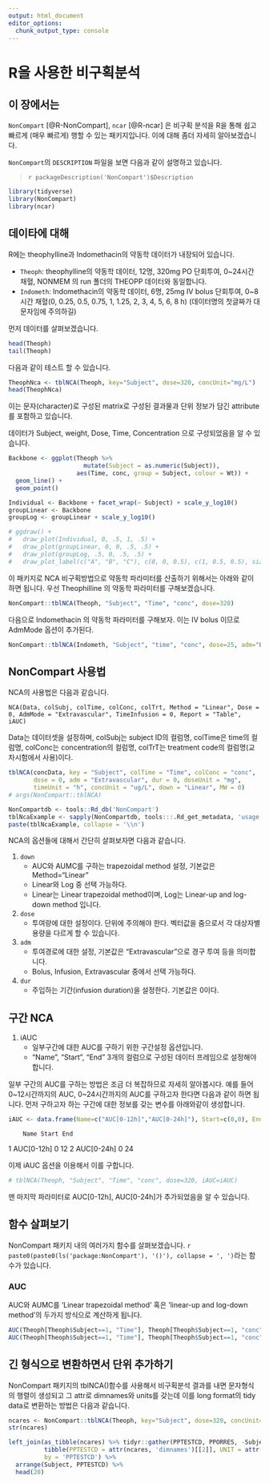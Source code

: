 ```yaml
---
output: html_document
editor_options: 
  chunk_output_type: console
---
```


# R을 사용한 비구획분석 {#noncompart}

## 이 장에서는 {#summary-noncompart}

`NonCompart` [@R-NonCompart],  `ncar` [@R-ncar] 은 비구획 분석을 R을 통해 쉽고 빠르게 (매우 빠르게) 행할 수 있는 패키지입니다. 
이에 대해 좀더 자세히 알아보겠습니다.

`NonCompart`의 `DESCRIPTION` 파일을 보면 다음과 같이 설명하고 있습니다.

> `r packageDescription('NonCompart')$Description`

```r
library(tidyverse)
library(NonCompart)
library(ncar)
```

## 데이타에 대해 {#TheophData}

R에는 theophylline과 Indomethacin의 약동학 데이터가 내장되어 있습니다.

- `Theoph`: theophylline의 약동학 데이터, 12명, 320mg PO 단회투여, 0~24시간 채혈, NONMEM 의 run 폴더의 THEOPP 데이터와 동일합니다.
- `Indometh`: Indomethacin의 약동학 데이터, 6명, 25mg IV bolus 단회투여, 0~8시간 채혈(0, 0.25, 0.5, 0.75, 1, 1.25, 2, 3, 4, 5, 6, 8 h)
(데이터명의 첫글짜가 대문자임에 주의하길)

먼저 데이터를 살펴보겠습니다. 

```r
head(Theoph)
tail(Theoph)
```

다음과 같이 테스트 할 수 있습니다.

```r
TheophNca <- tblNCA(Theoph, key="Subject", dose=320, concUnit="mg/L")
head(TheophNca)
```

이는 문자(character)로 구성된 matrix로 구성된 결과물과 단위 정보가 담긴 attribute를 포함하고 있습니다.

데이터가 Subject, weight, Dose, Time, Concentration 으로 구성되었음을 알 수 있습니다.

```r
Backbone <- ggplot(Theoph %>% 
                     mutate(Subject = as.numeric(Subject)), 
                   aes(Time, conc, group = Subject, colour = Wt)) +
  geom_line() +
  geom_point() 

Individual <- Backbone + facet_wrap(~ Subject) + scale_y_log10()
groupLinear <- Backbone
groupLog <- groupLinear + scale_y_log10()

# ggdraw() +
#   draw_plot(Individual, 0, .5, 1, .5) +
#   draw_plot(groupLinear, 0, 0, .5, .5) +
#   draw_plot(groupLog, .5, 0, .5, .5) +
#   draw_plot_label(c("A", "B", "C"), c(0, 0, 0.5), c(1, 0.5, 0.5), size = 15)
```

이 패키지로 NCA 비구획방법으로 약동학 파라미터를 산출하기 위해서는 아래와 같이 하면 됩니다.
우선 Theophilline 의 약동학 파라미터를 구해보겠습니다.

```r
NonCompart::tblNCA(Theoph, "Subject", "Time", "conc", dose=320)
```

다음으로 Indomethacin 의 약동학 파라미터를 구해보자. 이는 IV bolus 이므로 AdmMode 옵션이 추가된다.

```r
NonCompart::tblNCA(Indometh, "Subject", "time", "conc", dose=25, adm="Bolus", dur=0.5, concUnit="mg/L")
```

## NonCompart 사용법 {#how-to-use}

NCA의 사용법은 다음과 같습니다.

`NCA(Data, colSubj, colTime, colConc, colTrt, Method = "Linear", Dose = 0, AdmMode = "Extravascular", TimeInfusion = 0, Report = "Table", iAUC)`

Data는 데이터셋을 설정하며, colSubj는 subject ID의 컬럼명, colTime은 time의 컬럼명, colConc는 concentration의 컬럼명, colTrT는 treatment code의 컬럼명(교차시험에서 사용)이다.

```r
tblNCA(concData, key = "Subject", colTime = "Time", colConc = "conc", 
       dose = 0, adm = "Extravascular", dur = 0, doseUnit = "mg", 
       timeUnit = "h", concUnit = "ug/L", down = "Linear", MW = 0)
# args(NonCompart::tblNCA)
```

```r
NonCompartdb <- tools::Rd_db('NonCompart')
tblNcaExample <- sapply(NonCompartdb, tools:::.Rd_get_metadata, 'usage')$tblNCA.Rd %>% .[-1]
paste(tblNcaExample, collapse = '\\n')
```

NCA의 옵션들에 대해서 간단히 살펴보자면 다음과 같습니다. 

1. `down`
    - AUC와 AUMC를 구하는 trapezoidal method 설정, 기본값은 Method="Linear"
    - Linear와 Log 중 선택 가능하다.
    - Linear는 Linear trapezoidal method이며, Log는 Linear-up and log-down method 입니다.
2. `dose`
    - 투여량에 대한 설정이다. 단위에 주의해야 한다. 벡터값을 줌으로서 각 대상자별 용량을 다르게 할 수 있습니다.
3. `adm`
    - 투여경로에 대한 설정, 기본값은 "Extravascular"으로 경구 투여 등을 의미합니다.
    - Bolus, Infusion, Extravascular 중에서 선택 가능하다.
4. `dur`
    - 주입하는 기간(infusion duration)을 설정한다. 기본값은 0이다.

## 구간 NCA {#interval-NCA}

1. iAUC
    - 일부구간에 대한 AUC를 구하기 위한 구간설정 옵션입니다.
    - "Name", "Start", "End" 3개의 컬럼으로 구성된 데이터 프레임으로 설정해야 합니다.

일부 구간의 AUC를 구하는 방법은 조금 더 복잡하므로 자세히 알아봅시다.
예를 들어 0~12시간까지의 AUC, 0~24시간까지의 AUC를 구하고자 한다면 다음과 같이 하면 됩니다.
먼저 구하고자 하는 구간에 대한 정보를 갖는 변수를 아래와같이 생성합니다.

```r
iAUC <- data.frame(Name=c("AUC[0-12h]","AUC[0-24h]"), Start=c(0,0), End=c(12,24)) ; iAUC
```
        Name Start End
1 AUC[0-12h]     0  12
2 AUC[0-24h]     0  24

이제 iAUC 옵션을 이용해서 이를 구합니다.

```r
# tblNCA(Theoph, "Subject", "Time", "conc", dose=320, iAUC=iAUC)
```

맨 마지막 파라미터로 AUC[0-12h], AUC[0-24h]가 추가되었음을 알 수 있습니다.

## 함수 살펴보기 {#functions}

NonCompart 패키지 내의 여러가지 함수를 살펴보겠습니다. `r paste0(paste0(ls('package:NonCompart'), '()'), collapse = ', ')`라는 함수가 있습니다.

### AUC

AUC와 AUMC를  'Linear trapezoidal method' 혹은 'linear-up and log-down method'의 두가지 방식으로 계산하게 됩니다.

```r
AUC(Theoph[Theoph$Subject==1, "Time"], Theoph[Theoph$Subject==1, "conc"])
AUC(Theoph[Theoph$Subject==1, "Time"], Theoph[Theoph$Subject==1, "conc"], down="Log")
```

## 긴 형식으로 변환하면서 단위 추가하기 {#long-format}

NonCompart 패키지의 tblNCA()함수를 사용해서 비구획분석 결과를 내면 문자형식의 행렬이 생성되고 그 attr로 dimnames와 units를 갖는데 이를 long format의 tidy data로 변환하는 방법은 다음과 같습니다.

```r
ncares <- NonCompart::tblNCA(Theoph, key="Subject", dose=320, concUnit="mg/L")
str(ncares)

left_join(as_tibble(ncares) %>% tidyr::gather(PPTESTCD, PPORRES, -Subject),
          tibble(PPTESTCD = attr(ncares, 'dimnames')[[2]], UNIT = attr(ncares, 'units')),
          by = 'PPTESTCD') %>% 
  arrange(Subject, PPTESTCD) %>% 
  head(20)
```

